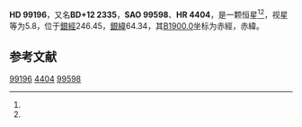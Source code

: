{{Starbox begin
| name = HD 99196
}}
{{Starbox observe
| epoch = [[J2000.0|J2000.0]]
| constell = {{星座名待查}}<ref name=SIMBAD>{{cite web
 | url=http://simbad.u-strasbg.fr/simbad/sim-id?Ident=HR+4404
 | title =Pulsating variable Star
 | publisher=Centre de Données astronomiques de Strasbourg
 | work=SIMBAD
 | accessdate=2012-07-13}}</ref><ref name=DATA>{{cite web
 | url=http://vizier.u-strasbg.fr/viz-bin/VizieR-5?-out.add=.&-source=5050&-corr=PK=HR&-out.max=9999&HR=4404
 | title=VizieR Detailed Page
 | accessdate=2012-07-13
 | archive-date=2016-03-05
 | archive-url=https://web.archive.org/web/20160305012727/http://vizier.u-strasbg.fr/viz-bin/VizieR-5?-out.add=.&-source=5050&-corr=PK=HR&-out.max=9999&HR=4404
 | dead-url=no
 }}</ref>
| 星官 = 
| ra = {{RA|11|24|58.9}}<ref name=SIMBAD /><ref name=DATA />
| dec = {{DEC|+11|25|49}}<ref name=SIMBAD /><ref name=DATA />
| appmag_v = 5.8<ref name=SIMBAD /><ref name=DATA />
}}
{{Starbox character
| class = K4III<ref name=SIMBAD /><ref name=DATA />
| b-v = 1.38<ref name=SIMBAD /><ref name=DATA />
| u-b = 1.58<ref name=SIMBAD /><ref name=DATA />
| r-i = 0.54E<ref name=SIMBAD /><ref name=DATA />
| variable = 
}}
{{Starbox astrometry
| radial_v = 1.58
| prop_mo_ra = 38
| parallax = 
| p_error = 
}}
{{Starbox catalog
| names =BD+12 2335，[[SAO星表|SAO]] 99598，[[HD星表|HD]] 99196，[[HR星表|HR]] 4404}}
{{Starbox reference |Simbad=HR+4404}}
{{Starbox end}}

'''HD 99196'''，又名'''BD+12 2335'''，'''SAO 99598'''、'''HR 4404'''，是一颗恒星<ref name=SIMBAD /><ref name=DATA />，视星等为5.8，位于[[銀道座標系|銀經]]246.45，[[銀道座標系|銀緯]]64.34，其[[B1900.0|B1900.0]]坐标为赤經{{RA|11|19|47.7}}，赤緯{{DEC|+11|64.34|47}}。

== 参考文献 ==
{{reflist}}

{{star-stub}}

[[Category:HD和HDE天體|99196]]
[[Category:HR天體|4404]]
[[Category:SAO天體|99598]]